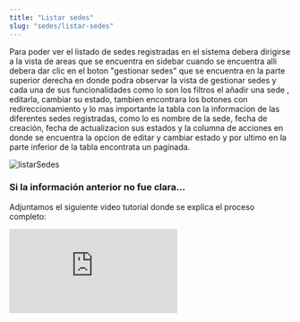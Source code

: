 ```yaml
---
title: "Listar sedes"
slug: "sedes/listar-sedes"
---
```



<Tabs>
  <TabItem label="Endpoint">
    <ApiEndpoint url={`${API_BASE_URL}admin/sedes`} />
  </TabItem>
</Tabs>

Para poder ver el listado de sedes registradas en el sistema debera dirigirse a la vista de areas que se encuentra en sidebar cuando se encuentra alli debera dar clic en el boton "gestionar sedes" que se encuentra en la parte superior derecha en donde podra observar la vista de gestionar sedes y cada una de sus funcionalidades como lo son los filtros el añadir una sede , editarla, cambiar su estado, tambien encontrara los botones con redireccionamiento y lo mas importante la tabla con la informacion de las diferentes sedes registradas, como lo es nombre de la sede, fecha de creación, fecha de actualizacion sus estados y la columna de acciones en donde se encuentra la opcion de editar y cambiar estado y por ultimo en la parte inferior de la tabla encontrata un paginada.

<Image src={listarSedes} alt="listarSedes" width={3148} height={2270} />

### Si la información anterior no fue clara...

Adjuntamos el siguiente video tutorial donde se explica el proceso completo:

<div style={{ display: "flex", justifyContent: "center" }}>
  <iframe
    style={{ height: "500px", width: "100%" }}
    src="https://www.youtube.com/embed/Zrp9Ze9249M"
    frameBorder="0"
    allow="accelerometer; autoplay; clipboard-write; encrypted-media; gyroscope; picture-in-picture"
    allowFullScreen
  ></iframe>
</div>
